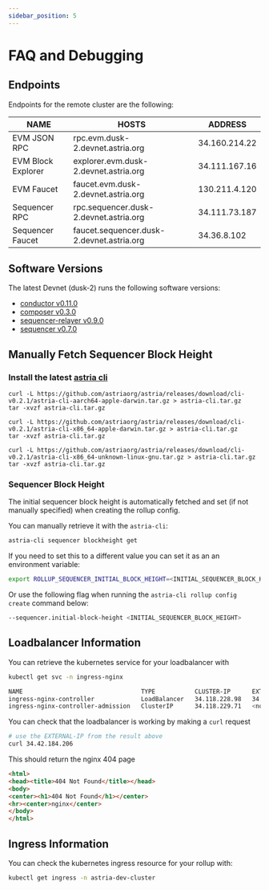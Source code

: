 ```yaml
---
sidebar_position: 5
---
```


# FAQ and Debugging

## Endpoints

Endpoints for the remote cluster are the following:

| NAME | HOSTS | ADDRESS |
|-----|-----|-----|
| EVM JSON RPC | rpc.evm.dusk-2.devnet.astria.org | 34.160.214.22 |
| EVM Block Explorer | explorer.evm.dusk-2.devnet.astria.org | 34.111.167.16 |
| EVM Faucet | faucet.evm.dusk-2.devnet.astria.org | 130.211.4.120 |
| Sequencer RPC | rpc.sequencer.dusk-2.devnet.astria.org | 34.111.73.187 |
| Sequencer Faucet | faucet.sequencer.dusk-2.devnet.astria.org | 34.36.8.102 |

## Software Versions

The latest Devnet (dusk-2) runs the following software versions:
- [conductor v0.11.0](https://github.com/astriaorg/astria/releases/tag/v0.11.0--conductor)
- [composer v0.3.0](https://github.com/astriaorg/astria/releases/tag/v0.3.0--composer)
- [sequencer-relayer v0.9.0](https://github.com/astriaorg/astria/releases/tag/v0.9.0--sequencer-relayer)
- [sequencer v0.7.0](https://github.com/astriaorg/astria/releases/tag/v0.7.0--sequencer)

## Manually Fetch Sequencer Block Height

### Install the latest [astria cli](https://github.com/astriaorg/astria/releases/tag/cli-v0.2.1)


<Tabs>
  <TabItem value="ARM Mac" label="ARM Mac" default>

    curl -L https://github.com/astriaorg/astria/releases/download/cli-v0.2.1/astria-cli-aarch64-apple-darwin.tar.gz > astria-cli.tar.gz
    tar -xvzf astria-cli.tar.gz 

  </TabItem>
  <TabItem value="X86_64 Mac" label="X86_64 Mac">

    curl -L https://github.com/astriaorg/astria/releases/download/cli-v0.2.1/astria-cli-x86_64-apple-darwin.tar.gz > astria-cli.tar.gz
    tar -xvzf astria-cli.tar.gz 

  </TabItem>
  <TabItem value="x86_64 Linux" label="x86_64 Linux">

    curl -L https://github.com/astriaorg/astria/releases/download/cli-v0.2.1/astria-cli-x86_64-unknown-linux-gnu.tar.gz > astria-cli.tar.gz
    tar -xvzf astria-cli.tar.gz 

  </TabItem>
   <TabItem value="From Source" label="From Source">



  </TabItem>
</Tabs>

### Sequencer Block Height

The initial sequencer block height is automatically fetched and set
(if not manually specified) when creating the rollup config.

You can manually retrieve it with the `astria-cli`:

```bash
astria-cli sequencer blockheight get
```

If you need to set this to a different value
you can set it as an an environment variable:

```bash
export ROLLUP_SEQUENCER_INITIAL_BLOCK_HEIGHT=<INITIAL_SEQUENCER_BLOCK_HEIGHT>
```

Or use the following flag when running the `astria-cli rollup config create`
command below:

```bash
--sequencer.initial-block-height <INITIAL_SEQUENCER_BLOCK_HEIGHT>
```

## Loadbalancer Information

You can retrieve the kubernetes service for your loadbalancer with

```bash
kubectl get svc -n ingress-nginx
```

```bash
NAME                                 TYPE           CLUSTER-IP      EXTERNAL-IP     PORT(S)                      AGE
ingress-nginx-controller             LoadBalancer   34.118.228.98   34.42.184.206   80:31623/TCP,443:31357/TCP   57s
ingress-nginx-controller-admission   ClusterIP      34.118.229.71   <none>          443/TCP                      57s
```

You can check that the loadbalancer is working by making a `curl` request

```bash
# use the EXTERNAL-IP from the result above
curl 34.42.184.206 
```

This should return the nginx 404 page

```html
<html>
<head><title>404 Not Found</title></head>
<body>
<center><h1>404 Not Found</h1></center>
<hr><center>nginx</center>
</body>
</html>
```

## Ingress Information

You can check the kubernetes ingress resource for your rollup with:

```bash
kubectl get ingress -n astria-dev-cluster
```
